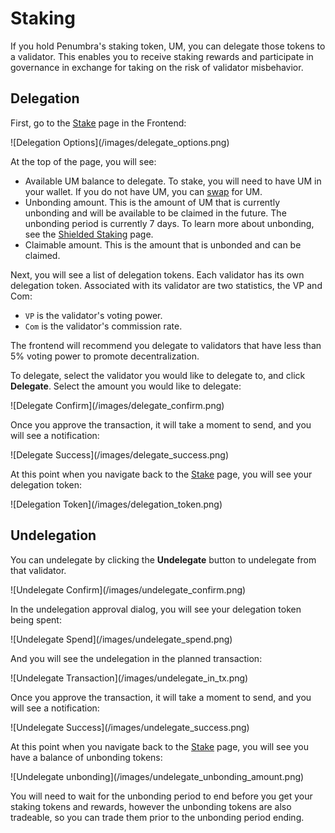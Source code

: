 
# Staking

If you hold Penumbra's staking token, UM, you can delegate those tokens to a validator. This enables you to receive staking rewards and participate in governance in exchange for taking on the risk of validator misbehavior.

## Delegation

First, go to the [Stake](https://app.penumbra.zone/#/stake) page in the Frontend:

<div className="flex justify-center">
  ![Delegation Options](/images/delegate_options.png)
</div>

At the top of the page, you will see:
* Available UM balance to delegate. To stake, you will need to have UM in your wallet. If you do not have UM, you can [swap](swap.mdx) for UM.
* Unbonding amount. This is the amount of UM that is currently unbonding and will be available to be claimed in the future. The unbonding period is currently 7 days. To learn more about unbonding, see the [Shielded Staking](../../overview/staking.mdx) page.
* Claimable amount. This is the amount that is unbonded and can be claimed.

Next, you will see a list of delegation tokens. Each validator has its own delegation token. Associated with its validator are two statistics, the VP and Com:

* `VP` is the validator's voting power.
* `Com` is the validator's commission rate.

<Callout type="warning" emoji="ℹ️">The frontend will recommend you delegate to validators that have less than 5% voting power to promote decentralization.</Callout>

To delegate, select the validator you would like to delegate to, and click **Delegate**. Select the amount you would like to delegate:

<div className="flex justify-center">
  ![Delegate Confirm](/images/delegate_confirm.png)
</div>

Once you approve the transaction, it will take a moment to send, and you will see a notification:

<div className="flex justify-center">
  ![Delegate Success](/images/delegate_success.png)
</div>

At this point when you navigate back to the [Stake](https://app.penumbra.zone/#/stake) page, you will see your delegation token:

<div className="flex justify-center">
  ![Delegation Token](/images/delegation_token.png)
</div>

## Undelegation

You can undelegate by clicking the **Undelegate** button to undelegate from that validator.

<div className="flex justify-center">
  ![Undelegate Confirm](/images/undelegate_confirm.png)
</div>

In the undelegation approval dialog, you will see your delegation token being spent:

<div className="flex justify-center">
  ![Undelegate Spend](/images/undelegate_spend.png)
</div>

And you will see the undelegation in the planned transaction:

<div className="flex justify-center">
  ![Undelegate Transaction](/images/undelegate_in_tx.png)
</div>

Once you approve the transaction, it will take a moment to send, and you will see a notification:

<div className="flex justify-center">
  ![Undelegate Success](/images/undelegate_success.png)
</div>

At this point when you navigate back to the [Stake](https://app.penumbra.zone/#/stake) page, you will see you have a balance of unbonding tokens:

<div className="flex justify-center">
  ![Undelegate unbonding](/images/undelegate_unbonding_amount.png)
</div>

You will need to wait for the unbonding period to end before you get your staking tokens and rewards, however the unbonding tokens are also tradeable, so you can trade them prior to the unbonding period ending.
